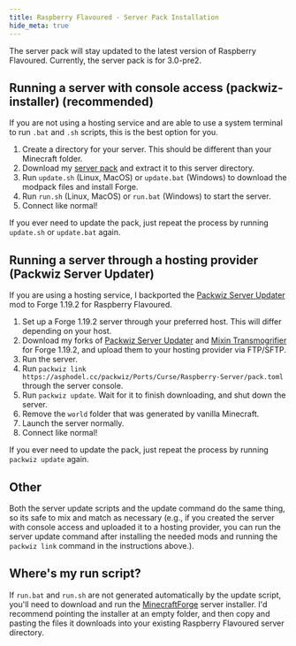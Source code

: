```yaml
---
title: Raspberry Flavoured - Server Pack Installation
hide_meta: true
---
```


The server pack will stay updated to the latest version of Raspberry Flavoured. Currently, the server pack is for 3.0-pre2.

## Running a server with console access (packwiz-installer) (recommended)

If you are not using a hosting service and are able to use a system terminal to run `.bat` and `.sh` scripts, this is the best option for you.

1. Create a directory for your server. This should be different than your Minecraft folder.
1. Download my [server pack](https://asphodel.cc/resources/cf/Raspberry-Flavoured-3.0-pre2-Server-Pack.zip) and extract it to this server directory.
5. Run `update.sh` (Linux, MacOS) or `update.bat` (Windows) to download the modpack files and install Forge.
6. Run `run.sh` (Linux, MacOS) or `run.bat` (Windows) to start the server.
7. Connect like normal!

If you ever need to update the pack, just repeat the process by running `update.sh` or `update.bat` again.

## Running a server through a hosting provider (Packwiz Server Updater)

If you are using a hosting service, I backported the [Packwiz Server Updater](https://modrinth.com/mod/packwiz-server-updater) mod to Forge 1.19.2 for Raspberry Flavoured.

1. Set up a Forge 1.19.2 server through your preferred host. This will differ depending on your host.
2. Download my forks of [Packwiz Server Updater](https://github.com/cassiancc/packwiz-server-updater/releases/download/2.2.0%2Bforge-1.19.2/packwizsu-forge-2.2.0.jar) and [Mixin Transmogrifier](https://github.com/cassiancc/MixinTransmogrifier/releases/tag/0.4.6%2B1.19.2) for Forge 1.19.2, and upload them to your hosting provider via FTP/SFTP.
3. Run the server.
4. Run `packwiz link https://asphodel.cc/packwiz/Ports/Curse/Raspberry-Server/pack.toml` through the server console.
5. Run `packwiz update`. Wait for it to finish downloading, and shut down the server.
6. Remove the `world` folder that was generated by vanilla Minecraft.
7. Launch the server normally.
8. Connect like normal!

If you ever need to update the pack, just repeat the process by running `packwiz update` again.

## Other
Both the server update scripts and the update command do the same thing, so its safe to mix and match as necessary (e.g., if you created the server with console access and uploaded it to a hosting provider, you can run the server update command after installing the needed mods and running the `packwiz link` command in the instructions above.).

## Where's my run script?
If `run.bat` and `run.sh` are not generated automatically by the update script, you'll need to download and run the [MinecraftForge](https://maven.minecraftforge.net/net/minecraftforge/forge/1.19.2-43.4.12/forge-1.19.2-43.4.12-installer.jar) server installer. I'd recommend pointing the installer at an empty folder, and then copy and pasting the files it downloads into your existing Raspberry Flavoured server directory.
